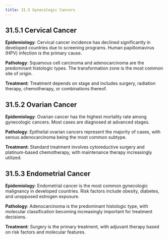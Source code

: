 ```yaml
---
title: 31.5 Gynecologic Cancers
---
```





## 31.5.1 Cervical Cancer

**Epidemiology**: Cervical cancer incidence has declined significantly in developed countries due to screening programs. Human papillomavirus (HPV) infection is the primary cause.

**Pathology**: Squamous cell carcinoma and adenocarcinoma are the predominant histologic types. The transformation zone is the most common site of origin.

**Treatment**: Treatment depends on stage and includes surgery, radiation therapy, chemotherapy, or combinations thereof.

## 31.5.2 Ovarian Cancer

**Epidemiology**: Ovarian cancer has the highest mortality rate among gynecologic cancers. Most cases are diagnosed at advanced stages.

**Pathology**: Epithelial ovarian cancers represent the majority of cases, with serous adenocarcinoma being the most common subtype.

**Treatment**: Standard treatment involves cytoreductive surgery and platinum-based chemotherapy, with maintenance therapy increasingly utilized.

## 31.5.3 Endometrial Cancer

**Epidemiology**: Endometrial cancer is the most common gynecologic malignancy in developed countries. Risk factors include obesity, diabetes, and unopposed estrogen exposure.

**Pathology**: Adenocarcinoma is the predominant histologic type, with molecular classification becoming increasingly important for treatment decisions.

**Treatment**: Surgery is the primary treatment, with adjuvant therapy based on risk factors and molecular features.
